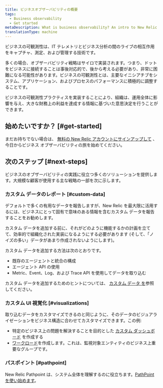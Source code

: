```yaml
---
title: ビジネスオブザーバビリティの概要
tags:
  - Business observability
  - Get started
metaDescription: What is business observability? An intro to New Relic business observability.
translationType: machine
---
```


ビジネスの可観測性は、IT テレメトリとビジネス分析の間のライブの相互作用をキャプチャ、測定、および管理する技術です。

多くの場合、オブザーバビリティ戦略はサイロで実装されます。つまり、ドットをビジネスに接続することは事後対応的で、後から考える必要があり、非常に困難になる可能性があります。ビジネスの可観測性とは、主要なイニシアチブをシステム、アプリケーション、およびプロセスのパフォーマンスに積極的に調整することです。

ビジネスの可観測性プラクティスを実装することにより、組織は、運用全体に影響を与え、大きな財務上の利益を達成する情報に基づいた意思決定を行うことができます。

## 始めたいですか？ [#get-started]

まだお持ちでない場合は、 [無料の New Relic アカウントにサインアップして](https://newrelic.com/signup) 、今日からビジネス オブザーバビリティの旅を始めてください。

## 次のステップ [#next-steps]

ビジネスのオブザーバビリティの実践に役立つ多くのソリューションを提供します。大規模な顧客が使用する主な戦略の一部を次に示します。

### カスタム データのレポート [#custom-data]

デフォルトで多くの有用なデータを報告しますが、New Relic を最大限に活用するには、ビジネスにとって固有で意味のある情報を含むカスタム データを報告することをお勧めします。

カスタム データを追加する前に、それがどのように機能するかの計画を立てて、効率的で組織化された実装になるようにする必要があります (そして、「ノイズの多い」データがあまり作成されないようにします)。

カスタム データを追加する方法は次のとおりです。

* 既存のエージェントと統合の構成
* エージェント API の使用
* Metric、Event、Log、および Trace API を使用してデータを取り込む

カスタム データを追加するためのヒントについては、 [カスタム データ を](/docs/data-apis/custom-data/get-custom-data-from-any-source)参照してください。

### カスタム UI 視覚化 [#visualizations]

取り込むデータをカスタマイズできるのと同じように、そのデータのビジュアライゼーションをビジネス構造に合わせてカスタマイズできます。この例:

* 特定のビジネス上の問題を解決することを目的とした [カスタム ダッシュボード](/docs/query-your-data/explore-query-data/dashboards/introduction-dashboards) を作成する
* [ワークロード](/docs/new-relic-solutions/new-relic-one/workloads/use-workloads)を作成します。これは、監視対象エンティティのビジネス上重要なグループです。

### パスポイント [#pathpoint]

New Relic Pathpoint は、システム全体を理解するのに役立ちます。[PathPoint を使い始めます](/docs/business-observability/pathpoint)。